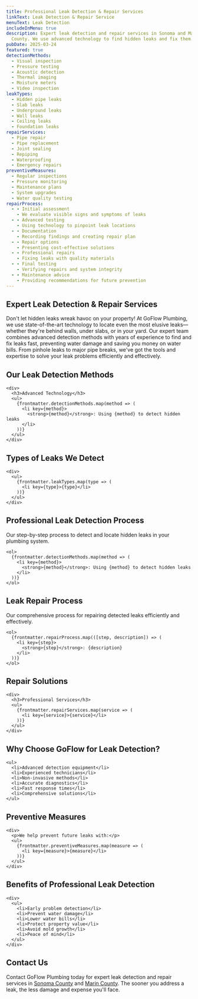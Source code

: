 ```yaml
---
title: Professional Leak Detection & Repair Services
linkText: Leak Detection & Repair Service
menuText: Leak Detection
includeInMenu: true
description: Expert leak detection and repair services in Sonoma and Marin
  County. We use advanced technology to find hidden leaks and fix them fast.
pubDate: 2025-03-24
featured: true
detectionMethods:
  - Visual inspection
  - Pressure testing
  - Acoustic detection
  - Thermal imaging
  - Moisture meters
  - Video inspection
leakTypes:
  - Hidden pipe leaks
  - Slab leaks
  - Underground leaks
  - Wall leaks
  - Ceiling leaks
  - Foundation leaks
repairServices:
  - Pipe repair
  - Pipe replacement
  - Joint sealing
  - Repiping
  - Waterproofing
  - Emergency repairs
preventiveMeasures:
  - Regular inspections
  - Pressure monitoring
  - Maintenance plans
  - System upgrades
  - Water quality testing
repairProcess:
  - - Initial assessment
    - We evaluate visible signs and symptoms of leaks
  - - Advanced testing
    - Using technology to pinpoint leak locations
  - - Documentation
    - Recording findings and creating repair plan
  - - Repair options
    - Presenting cost-effective solutions
  - - Professional repairs
    - Fixing leaks with quality materials
  - - Final testing
    - Verifying repairs and system integrity
  - - Maintenance advice
    - Providing recommendations for future prevention
---
```


<article>
  <h1>Expert Leak Detection & Repair Services</h1>

  <p>
    Don't let hidden leaks wreak havoc on your property! At GoFlow Plumbing, we use state-of-the-art technology to locate even the most elusive leaks—whether they're behind walls, under slabs, or in your yard. Our expert team combines advanced detection methods with years of experience to find and fix leaks fast, preventing water damage and saving you money on water bills. From pinhole leaks to major pipe breaks, we've got the tools and expertise to solve your leak problems efficiently and effectively.
  </p>

  <section>
    <h2>Our Leak Detection Methods</h2>

    <div>
      <h3>Advanced Technology</h3>
      <ul>
        {frontmatter.detectionMethods.map(method => (
          <li key={method}>
            <strong>{method}</strong>: Using {method} to detect hidden leaks
          </li>
        ))}
      </ul>
    </div>
  </section>

  <section>
    <h2>Types of Leaks We Detect</h2>

    <div>
      <ul>
        {frontmatter.leakTypes.map(type => (
          <li key={type}>{type}</li>
        ))}
      </ul>
    </div>
  </section>

  <section>
    <h2>Professional Leak Detection Process</h2>
    <p>Our step-by-step process to detect and locate hidden leaks in your plumbing system.</p>

    <ol>
      {frontmatter.detectionMethods.map(method => (
        <li key={method}>
          <strong>{method}</strong>: Using {method} to detect hidden leaks
        </li>
      ))}
    </ol>
  </section>

  <section>
    <h2>Leak Repair Process</h2>
    <p>Our comprehensive process for repairing detected leaks efficiently and effectively.</p>

    <ol>
      {frontmatter.repairProcess.map(([step, description]) => (
        <li key={step}>
          <strong>{step}</strong>: {description}
        </li>
      ))}
    </ol>
  </section>

  <section>
    <h2>Repair Solutions</h2>

    <div>
      <h3>Professional Services</h3>
      <ul>
        {frontmatter.repairServices.map(service => (
          <li key={service}>{service}</li>
        ))}
      </ul>
    </div>
  </section>

  <section>
    <h2>Why Choose GoFlow for Leak Detection?</h2>

    <ul>
      <li>Advanced detection equipment</li>
      <li>Experienced technicians</li>
      <li>Non-invasive methods</li>
      <li>Accurate diagnostics</li>
      <li>Fast response times</li>
      <li>Comprehensive solutions</li>
    </ul>
  </section>

  <section>
    <h2>Preventive Measures</h2>

    <div>
      <p>We help prevent future leaks with:</p>
      <ul>
        {frontmatter.preventiveMeasures.map(measure => (
          <li key={measure}>{measure}</li>
        ))}
      </ul>
    </div>
  </section>

  <section>
    <h2>Benefits of Professional Leak Detection</h2>

    <div>
      <ul>
        <li>Early problem detection</li>
        <li>Prevent water damage</li>
        <li>Lower water bills</li>
        <li>Protect property value</li>
        <li>Avoid mold growth</li>
        <li>Peace of mind</li>
      </ul>
    </div>
  </section>

  <section>
    <h2>Contact Us</h2>
    <p>
      Contact GoFlow Plumbing today for expert leak detection and repair services
      in <a href="/sonoma-county-plumbing/">Sonoma County</a> and <a href="/marin-county-plumbing/">Marin County</a>.
      The sooner you address a leak, the less damage and expense you'll face.
    </p>
  </section>
</article>
